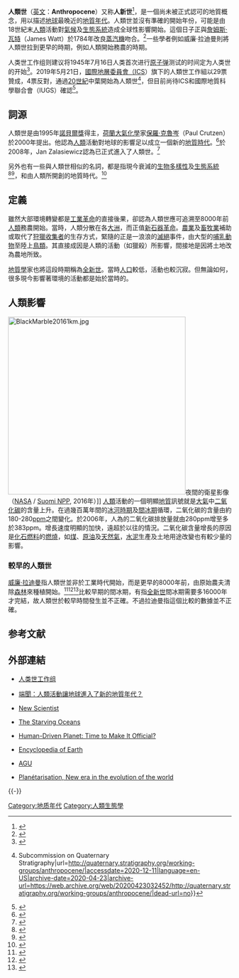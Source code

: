 {{For|香港男子組合[[C_AllStar|C AllStar]]的2021年音樂專輯|人類世 (專輯)}}

'''人類世'''（[[英文|英文]]：'''Anthropocene'''）又称'''人新世'''<ref>{{cite web|url=http://news.sina.com.cn/c/2011-04-07/152722251711.shtml|title=走进人新世：人类的时代|publisher=[[新浪|新浪]]|date=2011年4月7日|accessdate=2015年4月1日|archive-date=2021年2月13日|archive-url=https://web.archive.org/web/20210213033010/http://news.sina.com.cn/c/2011-04-07/152722251711.shtml|dead-url=no}}</ref>，是一個尚未被正式認可的地質概念，用以描述[[地球|地球]]最晚近的[[地質年代|地質年代]]。人類世並沒有準確的開始年份，可能是由18世紀末[[人類|人類]]活動對[[氣候|氣候]]及[[生態系統|生態系統]]造成全球性影響開始。這個日子正與[[詹姆斯·瓦特|詹姆斯·瓦特]]（James Watt）於1784年改良[[蒸汽機|蒸汽機]]吻合。<ref>{{Cite journal en|author=Crutzen, P. J., and E. F. Stoermer|title=The 'Anthropocene'|journal=Global Change Newsletter|volume=41|pages=pp. 17-18|year=2000}}</ref>一些學者例如威廉·拉迪曼則將人類世拉到更早的時期，例如人類開始務農的時期。

人类世工作组则建议将1945年7月16日人类首次进行[[原子弹|原子弹]]测试的时间定为人类世的开始<ref>{{cite journal|last1=Zalasiewicz|first1=Jan|last2=Waters|first2=Colin N.|last3=Williams|first3=Mark|last4=Barnosky|first4=Anthony D.|last5=Cearreta|first5=Alejandro|last6=Crutzen|first6=Paul|last7=Ellis|first7=Erle|last8=Ellis|first8=Michael A.|last9=Fairchild|first9=Ian J.|last10=Grinevald|first10=Jacques|last11=Haff|first11=Peter K.|last12=Hajdas|first12=Irka|last13=Leinfelder|first13=Reinhold|last14=McNeill|first14=John|last15=Odada|first15=Eric O.|last16=Poirier|first16=Clément|last17=Richter|first17=Daniel|last18=Steffen|first18=Will|last19=Summerhayes|first19=Colin|last20=Syvitski|first20=James P.M.|last21=Vidas|first21=Davor|last22=Wagreich|first22=Michael|last23=Wing|first23=Scott L.|last24=Wolfe|first24=Alexander P.|last25=An|first25=Zhisheng|last26=Oreskes|first26=Naomi|title=When did the Anthropocene begin? A mid-twentieth century boundary level is stratigraphically optimal|journal=Quaternary International|date=2015-01|doi=10.1016/j.quaint.2014.11.045}}</ref>。2019年5月21日，[[國際地層委員會|國際地層委員會（]]ICS）旗下的人類世工作組以29票贊成，4票反對，通過[[20世紀|20世紀]]中葉開始為人類世<ref>{{Cite web|title=Working Group on the ‘Anthropocene’ {{!}} Subcommission on Quaternary Stratigraphy|url=http://quaternary.stratigraphy.org/working-groups/anthropocene/|accessdate=2020-12-11|language=en-US|archive-date=2020-04-23|archive-url=https://web.archive.org/web/20200423032452/http://quaternary.stratigraphy.org/working-groups/anthropocene/|dead-url=no}}</ref>，但目前尚待ICS和國際地質科學聯合會（IUGS）確認<ref>{{Cite news|url=https://news.now.com/home/international/player?newsId=416255&catCode=125&topicId=552&main=y|title=【新聞智庫】地球進入人類世|author=|date=2020-12-11|work=now新聞|publisher=|accessdate=2020-12-11|language=zh-hant|format=|archive-date=2021-02-13|archive-url=https://web.archive.org/web/20210213032029/https://news.now.com/home/international/player?newsId=416255&catCode=125&topicId=552&main=y|dead-url=no}}</ref>。

== 詞源 ==
人類世是由1995年[[諾貝爾獎|諾貝爾獎]]得主，[[荷蘭|荷蘭]][[大氣化學|大氣化學]]家[[保羅·克魯岑|保羅·克魯岑]]（Paul Crutzen）於2000年提出。他認為[[人類|人類]]活動對地球的影響足以成立一個新的[[地質時代|地質時代]]。<ref>{{Cite book en|author=Pearce, Fred|title=With Speed and Violence|url=https://archive.org/details/withspeedviolenc00pear|pages=[https://archive.org/details/withspeedviolenc00pear/page/21 21]|year=2007|id=ISBN 978-0-8070-8576-9}}</ref>於2008年，Jan Zalasiewicz認為已正式進入了人類世。<ref name="GSA">{{cite journal en|last=Zalasiewicz |first=Jan |coauthors=et al.|title=Are we now living in the Anthropocene?|journal=GSA Today|volume=18|issue=2|pages=4–8|publisher=Geological Society of America|date=February 2008|doi=10.1130/GSAT01802A.1}}</ref>

另外也有一些與人類世相似的名詞，都是指現今衰減的[[生物多樣性|生物多樣性]]及[[生態系統|生態系統]]<ref>{{cite journal en|author=Samways, M. J.|year=1999|title=Translocating fauna to foreign lands: Here comes the Homogenocene|journal=J. Insect Conserv|volume=3|pages=65–6}}</ref><ref>{{cite book en|author=George W. Cox|year=1962|title=Alien species in North America and Hawaii: impacts on natural ecosystems|publisher=Island Press|id=ISBN 978-1-55963-680-3}}</ref>，和由人類所開創的地質時代。<ref>{{Cite book en|author=David Archer|title=Global Warming: Understanding the Forecast|publisher=Wiley-Blackwell|id=ISBN 978-1-4051-4039-3}}</ref>

== 定義 ==
雖然大部環境轉變都是[[工業革命|工業革命]]的直接後果，{{le|威廉·拉迪曼|William Ruddiman}}卻認為人類世應可追溯至8000年前[[人類|人類]]務農開始。當時，人類分散在各[[大洲|大洲]]，而正值[[新石器革命|新石器革命]]。[[農業|農業]]及[[畜牧業|畜牧業]]補助或取代了[[狩獵收集者|狩獵收集者]]的生存方式，緊隨的正是一浪浪的[[滅絕|滅絕]]事件，由大型的[[哺乳動物|哺乳動物]]至陸上[[鳥類|鳥類]]。其直接成因是人類的活動（如獵殺）所影響，間接地是因將土地改為農地所致。

[[地質學|地質學]]家也將這段時期稱為[[全新世|全新世]]。當時[[人口|人口]]較低，活動也較沉寂。但無論如何，很多現今影響著環境的活動都是始於當時的。

== 人類影響 ==
[[File:BlackMarble20161km.jpg|400px]]夜間的衛星影像（[[NASA|NASA]] / [[索米國家極地軌道夥伴衛星|Suomi NPP]], 2016年）]]
[[人類|人類]]活動的一個明顯[[地質|地質]]訊號就是[[大氣|大氣]]中[[二氧化碳|二氧化碳]]的含量上升。在過幾百萬年間的[[冰河時期|冰河時期]]及[[間冰期|間冰期]]循環，二氧化碳的含量由約180-280[[百萬分率|ppm]]之間變化。於2006年，人為的二氧化碳排放量就由280ppm增至多於383ppm。增長速度明顯的加快，遠超於以往的情況。二氧化碳含量增長的原因是[[化石燃料|化石燃料]]的[[燃燒|燃燒]]，如[[煤|煤]]、[[原油|原油]]及[[天然氣|天然氣]]，[[水泥|水泥]]生產及土地用途改變也有較少量的影響。

=== 較早的人類世 ===
[[威廉·拉迪曼|威廉·拉迪曼]]指人類世並非於工業時代開始，而是更早的8000年前，由原始農夫清除[[森林|森林]]來種植開始。<ref>{{cite journal en|last=Mason|first=Betsy|year=2003|title=Man has been changing climate for 8,000 years|journal=Nature|doi=10.1038/news031208-7}}</ref><ref>{{cite web |url= http://www.newscientist.com/news/news.jspid=ns99994464 |title= Early farmers warmed Earth's climate |work= New Scientist |author= Adler, Robert |date= 2003-12-11 |accessdate= 2008-02-04 }}</ref><ref>{{cite journal en |title=The Anthropogenic Greenhouse Era Began Thousands of Years Ago |url=http://earth.geology.yale.edu/~avf5/teaching/Files_pdf/Ruddiman2003.pdf |author=Ruddiman, William F. |date=2003 |doi=10.1023/B:CLIM.0000004577.17928.fa |journal=Climatic Change |volume=61 |number=3 |pages=261–293 |deadurl=yes |archiveurl=https://web.archive.org/web/20140416132256/http://earth.geology.yale.edu/~avf5/teaching/Files_pdf/Ruddiman2003.pdf |archivedate=2014-04-16 |access-date=2009-09-18 }}</ref>比較早期的間冰期，有指[[全新世|全新世]]間冰期需要多16000年才完結，故人類世於較早時間發生並不正確。不過拉迪曼指這個比較的數據並不正確。

== 参考文献 ==
{{Reflist|30em}}

== 外部連結 ==
* {{en}}[http://quaternary.stratigraphy.org/workinggroups/anthropocene/ 人类世工作组]{{Wayback|url=http://quaternary.stratigraphy.org/workinggroups/anthropocene/ |date=20160204125550 }}
*{{zh}}[https://theinitium.com/article/20160108-dailynews-Anthropogenic-Epoch 端聞：人類活動讓地球進入了新的地質年代？] {{Wayback|url=https://theinitium.com/article/20160108-dailynews-Anthropogenic-Epoch |date=20210213031954 }}
* {{en}}[https://web.archive.org/web/20080724003101/http://www.newscientist.com/opinion/opinterview.jsp New Scientist]
* {{en}}[http://www.fisherycrisis.com/ The Starving Oceans] {{Wayback|url=http://www.fisherycrisis.com/ |date=20210213031957 }}
* {{en}}[https://web.archive.org/web/20080704062644/http://sciencenow.sciencemag.org/cgi/content/full/2008/124/1 Human-Driven Planet: Time to Make It Official?]
* {{en}}[http://www.eoearth.org/article/Anthropocene Encyclopedia of Earth] {{Wayback|url=http://www.eoearth.org/article/Anthropocene |date=20120114195617 }}
* {{en}}[https://web.archive.org/web/20090515180255/http://ecotope.org/blogs/post/Pushing-back-the-Anthropocene-at-the-AGU.aspx AGU]
* {{fr}} [https://web.archive.org/web/20120227015936/http://www.planetarisation.net/ Planétarisation, New era in the evolution of the world]

{{-}}
{{地質時代}}

[[Category:地质年代|Category:地质年代]]
[[Category:人類生態學|Category:人類生態學]]